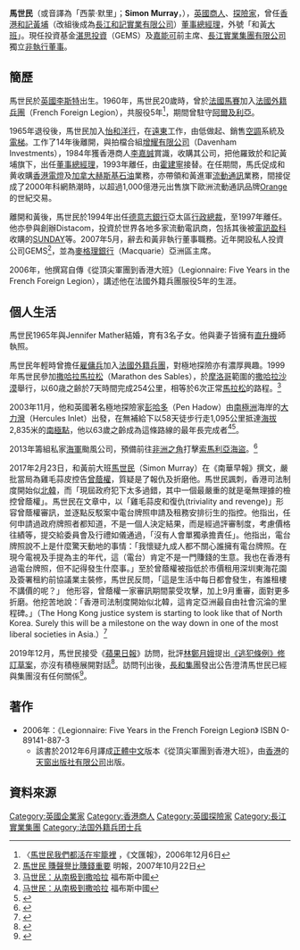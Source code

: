 '''馬世民'''{{CBE|nocat}}（或音譯為「西蒙·默里」；'''Simon Murray'''，{{bd|1940年|3月25日|}}），[[英國|英國]][[商人|商人]]、[[探險家|探險家]]，曾任[[香港|香港]][[和記黃埔|和記黃埔]]（改組後成為[[長江和記實業有限公司|長江和記實業有限公司]]）[[董事總經理|董事總經理]]，外號「和黃[[大班|大班]]」。現任投資基金[[湛思投資|湛思投資]]（GEMS）及[[嘉能可|嘉能可]]前主席、[[長江實業集團有限公司|長江實業集團有限公司]]獨立[[非執行董事|非執行董事]]。

==簡歷==
馬世民於[[英國|英國]][[莱斯特|李斯特]]出生。1960年，馬世民20歲時，曾於[[法國|法國]][[馬賽|馬賽]]加入[[法國外籍兵團|法國外籍兵團]]（French Foreign Legion），共服役5年<ref>〈[http://paper.wenweipo.com/2006/12/06/RW0612060001.htm 馬世民我們都活在牢籠裡] {{Wayback|url=http://paper.wenweipo.com/2006/12/06/RW0612060001.htm |date=20170821161855 }}，《文匯報》，2006年12月6日</ref>，期間曾駐守[[阿爾及利亞|阿爾及利亞]]。

1965年退役後，馬世民加入[[怡和洋行|怡和洋行]]，在[[遠東|遠東]]工作，由低做起、銷售[[空調|空調]]系統及[[電梯|電梯]]。工作了14年後離開，與拍檔合組[[增耀有限公司|增耀有限公司]]（Davenham Investments），1984年獲香港商人[[李嘉誠|李嘉誠]]賞識，收購其公司，把他羅致於和記黃埔旗下，出任[[董事總經理|董事總經理]]，1993年離任，由[[霍建寧|霍建寧]]接替。在任期間，馬氏促成和黄收購[[香港電燈|香港電燈]]及[[加拿大|加拿大]][[赫斯基石油|赫斯基石油]]業務，亦帶領和黃進軍[[流動通訊|流動通訊]]業務，間接促成了2000年科網熱潮時，以超過1,000億港元出售旗下歐洲流動通訊品牌[[Orange|Orange]]的世紀交易。

離開和黃後，馬世民於1994年出任[[德意志銀行|德意志銀行]]亞太區[[行政總裁|行政總裁]]，至1997年離任。他亦參與創辦Distacom，投資於世界各地多家流動電訊商，包括其後被[[電訊盈科|電訊盈科]]收購的[[SUNDAY|SUNDAY]]等。2007年5月，辭去和黃非執行董事職務。近年開設私人投資公司GEMS<ref>[http://www.mpfinance.com/htm/Finance/20071022/News/ec_eca1.htm 馬世民 賺聲譽比賺錢重要] {{Wayback|url=http://www.mpfinance.com/htm/Finance/20071022/News/ec_eca1.htm |date=20160304133653 }} 明報，2007年10月22日</ref>，並為[[麥格理銀行|麥格理銀行]]（Macquarie）亞洲區主席。

2006年，他撰寫自傳《從頂尖軍團到香港大班》（Legionnaire: Five Years in the French Foreign Legion），講述他在法國外籍兵團服役5年的生涯。

==個人生活==
馬世民1965年與Jennifer Mather結婚，育有3名子女。他與妻子皆擁有[[直升機|直升機]]師執照。

馬世民年輕時曾擔任[[雇傭兵|雇傭兵]]加入[[法國外籍兵團|法國外籍兵團]]，對極地探險亦有濃厚興趣。1999年馬世民參加[[撒哈拉馬拉松|撒哈拉馬拉松]]（Marathon des Sables），於[[摩洛哥|摩洛哥]]範圍的[[撒哈拉沙漠|撒哈拉沙漠]]舉行，以60歳之齢於7天時間完成254公里，相等於6次正常[[馬拉松|馬拉松]]的路程。<ref>[http://www.forbeschina.com/column/duhui/838/page/2 马世民：从南极到撒哈拉]{{dead link|date=十一月 2017 |bot=InternetArchiveBot }} 福布斯中國</ref>

2003年11月，他和英國著名極地探險家[[彭哈多|彭哈多]]（Pen Hadow）由[[南極洲|南極洲]]海岸的[[大力灣|大力灣]]（Hercules Inlet）出發，在無補給下以58天徒步行走1,095公里抵達[[海拔|海拔]]2,835米的[[南極點|南極點]]，他以63歲之齡成為這條路線的最年長完成者<ref>[http://www.forbeschina.com/column/duhui/838 马世民：从南极到撒哈拉] {{Wayback|url=http://www.forbeschina.com/column/duhui/838 |date=20101002143722 }} 福布斯中國</ref><ref name="DIDiscs SM">{{cite episode |title=Desert Island Discs with Simon Murray |url=http://www.bbc.co.uk/radio4/factual/desertislanddiscs_20090104.shtml |series=Desert Island Discs |serieslink=Desert Island Discs |network=[[BBC|BBC]] |station=[[BBC_Radio_4|Radio 4]] |airdate=2009-01-04 |access-date=2011-01-25 |archive-date=2019-06-30 |archive-url=https://web.archive.org/web/20190630104700/http://www.bbc.co.uk/radio4/factual/desertislanddiscs_20090104.shtml |dead-url=no }}</ref>。

2013年籌組私家[[海軍|海軍]]颱風公司，預備前往[[非洲之角|非洲之角]]打擊[[索馬利亞海盜|索馬利亞海盜]]。<ref>{{Cite web |url=http://news.ifeng.com/mil/3/detail_2013_01/08/20949942_0.shtml |title=時隔200年 英國商人組建私家海軍赴索馬利亞打海盜 |access-date=2016-05-18 |archive-date=2019-06-03 |archive-url=https://web.archive.org/web/20190603160936/http://news.ifeng.com/mil/3/detail_2013_01/08/20949942_0.shtml |dead-url=no }}</ref>

2017年2月23日，和黃前大班[[馬世民|馬世民]]（Simon Murray）在《南華早報》撰文，嚴批當局為雞毛蒜皮控告[[曾蔭權|曾蔭權]]，質疑是了報仇及折磨他。馬世民諷刺，香港司法制度開始似[[北韓|北韓]]，而「現屆政府犯下太多過錯，其中一個最嚴重的就是毫無理據的檢控曾蔭權」。馬世民在文章中，以「雞毛蒜皮和復仇(triviality and revenge)」形容曾蔭權審訊，並逐點反駁案中電台牌照申請及租務安排衍生的指控。他指出，任何申請過政府牌照者都知道，不是一個人決定結果，而是經過評審制度，考慮價格往績等，提交給委員會及行禮如儀通過，「沒有人會單獨承擔責任」。他指出，電台牌照說不上是什麼驚天動地的事情：「我懷疑九成人都不關心誰擁有電台牌照。在現今電視及手提為主的年代，這（電台）肯定不是一門賺錢的生意。我也在香港有過電台牌照，但不記得發生什麼事。」至於曾蔭權被指低於市價租用深圳東海花園及簽署租約前協議業主裝修，馬世民反問，「這是生活中每日都會發生，有誰租樓不講價的呢？」
他形容，曾蔭權一家審訊期間蒙受攻擊，加上9月重審，面對更多折磨。他挖苦地說：「香港司法制度開始似北韓，這肯定亞洲最自由社會沉淪的里程碑。」（The Hong Kong justice system is starting to look like that of North Korea. Surely this will be a milestone on the way down in one of the most liberal societies in Asia.）<ref>{{Cite web |url=https://www.hkcnews.com/article/2058/%E5%92%8C%E9%BB%83%E5%89%8D%E5%A4%A7%E7%8F%AD%E9%A6%AC%E4%B8%96%E6%B0%91%EF%BC%9A%E6%8E%A7%E6%9B%BE%E8%94%AD%E6%AC%8A%E7%82%BA%E5%A0%B1%E4%BB%87 |title=和黃前大班馬世民：控曾蔭權為報仇 |access-date=2017-02-24 |archive-date=2019-06-03 |archive-url=https://web.archive.org/web/20190603160434/https://www.hkcnews.com/article/2058/%E5%92%8C%E9%BB%83%E5%89%8D%E5%A4%A7%E7%8F%AD%E9%A6%AC%E4%B8%96%E6%B0%91%EF%BC%9A%E6%8E%A7%E6%9B%BE%E8%94%AD%E6%AC%8A%E7%82%BA%E5%A0%B1%E4%BB%87 |dead-url=no }}</ref>

2019年12月，馬世民接受《[[蘋果日報_(香港)|蘋果日報]]》訪問，批評[[林鄭月娥|林鄭月娥]]提出[[2019年逃犯及刑事事宜相互法律協助法例（修訂）條例草案|《逃犯條例》修訂草案]]，亦沒有積極展開對話<ref>{{Cite news|url=https://hk.news.appledaily.com/local/realtime/article/20191209/60352666|title=【倫敦訪談】「所有戰爭都以和談結束」 老香港馬世民的忠告|date=2019-12-09|publisher=蘋果日報 (香港)|accessdate=2019-12-09|archive-date=2019-12-09|archive-url=https://web.archive.org/web/20191209091632/https://hk.news.appledaily.com/local/realtime/article/20191209/60352666|dead-url=no}}</ref>。訪問刊出後，[[長和集團|長和集團]]發出公告澄清馬世民已經與集團沒有任何關係<ref>{{Cite news|url=https://news.rthk.hk/rthk/ch/component/k2/1496735-20191209.htm|title=長和指馬世民與集團沒有任何關係|date=2019-12-09|publisher=香港電台|accessdate=2019-12-09|archive-date=2020-08-15|archive-url=https://web.archive.org/web/20200815130816/https://news.rthk.hk/rthk/ch/component/k2/1496735-20191209.htm|dead-url=no}}</ref>。

==著作==
* 2006年：《Legionnaire: Five Years in the French Foreign Legion》 ISBN 0-89141-887-3
** 該書於2012年6月譯成[[正體中文|正體中文]]版本《從頂尖軍團到香港大班》，由[[香港|香港]]的[[天窗出版|天窗出版社有限公司]]出版。

==資料來源==
{{references}}
{{長江集團}}
{{Authority control}}
[[Category:英國企業家|Category:英國企業家]]
[[Category:香港商人|Category:香港商人]]
[[Category:英國探險家|Category:英國探險家]]
[[Category:長江實業集團|Category:長江實業集團]]
[[Category:法国外籍兵团士兵|Category:法国外籍兵团士兵]]
